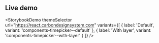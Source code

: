 ## Live demo

<StorybookDemo
  themeSelector
  url="https://react.carbondesignsystem.com"
  variants={[
    {
      label: 'Default',
      variant: 'components-timepicker--default'
    },
    {
      label: 'With layer',
      variant: 'components-timepicker--with-layer'
    }
  ]}
/>